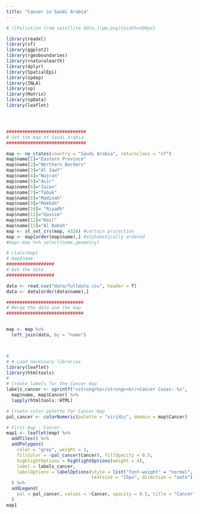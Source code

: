 ```yaml
---
title: "Cancer in Saudi Arabia"
---
```



```r

# ![Pollution from satellite data.](pm.png){width=500px}

library(readxl)
library(sf)
library(ggplot2)
library(rgeoboundaries)
library(rnaturalearth)
library(dplyr)
library(SpatialEpi)
library(spdep)
library(INLA)
library(sp)
library(Matrix)
library(spData)
library(leaflet)




##############################
# Get the map of Saudi Arabia
##############################

map <- ne_states(country = "Saudi Arabia", returnclass = "sf")
map$name[1]="Eastern Province"
map$name[2]="Northern Borders"
map$name[3]="Al Jawf"
map$name[4]="Najran"
map$name[5]="Asir"
map$name[6]="Jazan"
map$name[7]="Tabuk"
map$name[8]="Madinah"
map$name[9]="Makkah"
map$name[10]= "Riyadh"
map$name[11]="Qassim"
map$name[12]="Hail"
map$name[13]="Al Bahah"
map <- st_set_crs(map, 4326) #certain projection
map <- map[order(map$name),] #alphabetically ordered
#map<-map %>% select(name,geometry)

# class(map)
# map$name
##################
# Get the data
##################

data <- read.csv("data/fulldata.csv", header = T)
data <- data[order(data$name),]

#############################
# Merge the data and the map
#############################


map <- map %>%
  left_join(data, by = "name")



# 
# # Load necessary libraries
library(leaflet)
library(htmltools)
# 
# Create labels for the Cancer map
labels_cancer <- sprintf("<strong>%s</strong><br/>Cancer Cases: %s",
  map$name, map$Cancer) %>%
  lapply(htmltools::HTML)

# Create color palette for Cancer map
pal_cancer <- colorNumeric(palette = "viridis", domain = map$Cancer)

# First map - Cancer
map1 <- leaflet(map) %>%
  addTiles() %>%
  addPolygons(
    color = "grey", weight = 1,
    fillColor = ~pal_cancer(Cancer), fillOpacity = 0.5,
    highlightOptions = highlightOptions(weight = 4),
    label = labels_cancer,
    labelOptions = labelOptions(style = list("font-weight" = "normal", padding = "3px 8px"),
                                textsize = "15px", direction = "auto")
  ) %>%
  addLegend(
    pal = pal_cancer, values = ~Cancer, opacity = 0.5, title = "Cancer", position = "bottomright"
  )
map1

```